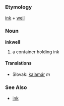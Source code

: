 === Etymology ===
[[ink]] + [[well]]
=== Noun ===
'''inkwell'''
# a container holding ink
==== Translations ====
*Slovak: [[kalamár]] ''m''
=== See Also ===
* [[ink]]